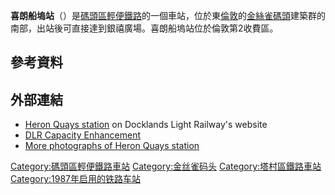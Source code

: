 {{Infobox London station |symbol = dlr
| name = 喜朗船塢<br />Heron Quays 
| image_name =DLR train 22 at Heron Quays.jpg
| caption = 
| manager = [[碼頭區輕便鐵路|碼頭區輕便鐵路]]
| fare_zone = 2 
| locale = {{link-en|喜朗船塢|Heron Quays}} 
| borough = [[哈姆雷特塔倫敦自治市|哈姆雷特塔倫敦自治市]]
| years1=1987年8月31日
| years2=2002年
| events1=啟用
| events2=重建
| platforms= 2 
| access      = yes
| access_note = <ref>{{Citation step free tube map}}</ref> 
| interchange   = [[金絲雀碼頭站|金絲雀碼頭站]] {{rail-interchange|london|underground}}
| interchange_note = <ref>{{citation London station interchange May 2010}}</ref>
| latitude         = 51.5028
| longitude        = -0.0213
| original         = [[碼頭區輕便鐵路|碼頭區輕便鐵路]]
| dlrbat0708= 5.591
| dlrbat0809= {{decrease}} 4.912
| dlrbat1011= {{decrease}} 4.684
}}
'''喜朗船塢站'''（{{lang-en|Heron Quays DLR station}}）是[[碼頭區輕便鐵路|碼頭區輕便鐵路]]的一個車站，位於東[[倫敦|倫敦]]的[[金絲雀碼頭|金絲雀碼頭]]建築群的南部，出站後可直接達到銀禧廣場。喜朗船塢站位於倫敦第2收費區。
==參考資料==
{{reflist}}
{{Portal|英國|倫敦}}

==外部連結==
* [http://www.tfl.gov.uk/gettingaround/transportaccessibility/dlr/3255.aspx Heron Quays station]{{Wayback|url=http://www.tfl.gov.uk/gettingaround/transportaccessibility/dlr/3255.aspx |date=20140302184957 }} on Docklands Light Railway's website
* [http://www.alwaystouchout.com/project/30 DLR Capacity Enhancement]{{Wayback|url=http://www.alwaystouchout.com/project/30 |date=20050311130401 }}
* [http://tubephotos.dannycox.me.uk/stations/heronQuays.html More photographs of Heron Quays station]{{Wayback|url=http://tubephotos.dannycox.me.uk/stations/heronQuays.html |date=20200109193021 }}

{{DLR}}

{{DEFAULTSORT:Heron Quays}}
[[Category:碼頭區輕便鐵路車站|Category:碼頭區輕便鐵路車站]]
[[Category:金丝雀码头|Category:金丝雀码头]]
[[Category:塔村區鐵路車站|Category:塔村區鐵路車站]]
[[Category:1987年启用的铁路车站|Category:1987年启用的铁路车站]]